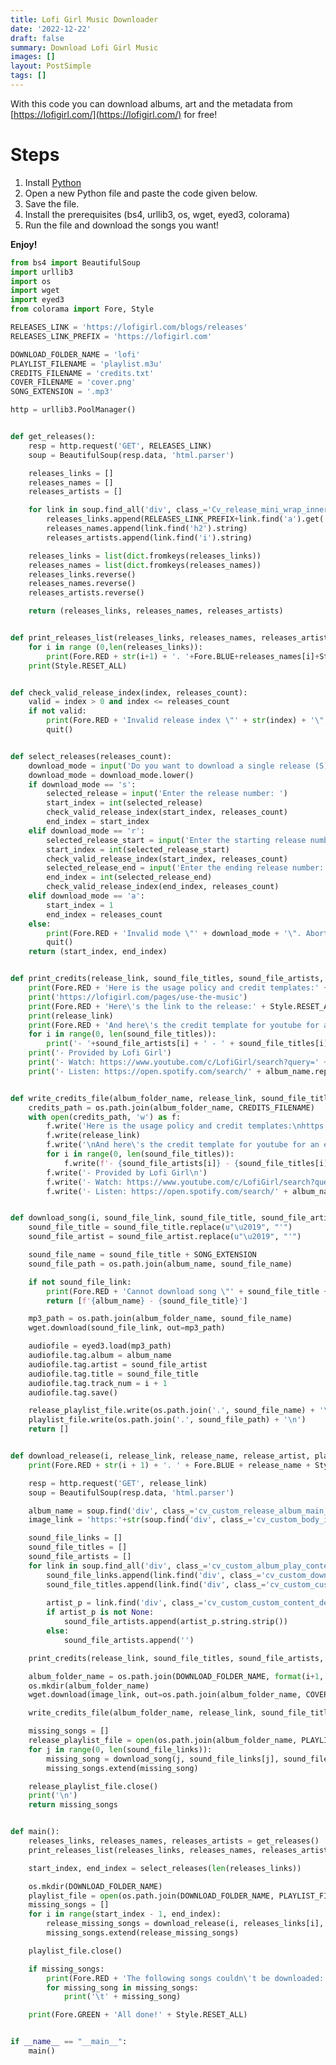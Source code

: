 ```yaml
---
title: Lofi Girl Music Downloader
date: '2022-12-22'
draft: false
summary: Download Lofi Girl Music
images: []
layout: PostSimple
tags: []
---
```


With this code you can download albums, art and the metadata from [https://lofigirl.com/](https://lofigirl.com/) for free!

# Steps

1. Install [Python](https://www.python.org/downloads/)
2. Open a new Python file and paste the code given below.
3. Save the file.
4. Install the prerequisites (bs4, urllib3, os, wget, eyed3, colorama)
5. Run the file and download the songs you want!

<strong>Enjoy!</strong>

```py showLineNumbers
from bs4 import BeautifulSoup
import urllib3
import os
import wget
import eyed3
from colorama import Fore, Style

RELEASES_LINK = 'https://lofigirl.com/blogs/releases'
RELEASES_LINK_PREFIX = 'https://lofigirl.com'

DOWNLOAD_FOLDER_NAME = 'lofi'
PLAYLIST_FILENAME = 'playlist.m3u'
CREDITS_FILENAME = 'credits.txt'
COVER_FILENAME = 'cover.png'
SONG_EXTENSION = '.mp3'

http = urllib3.PoolManager()


def get_releases():
    resp = http.request('GET', RELEASES_LINK)
    soup = BeautifulSoup(resp.data, 'html.parser')

    releases_links = []
    releases_names = []
    releases_artists = []

    for link in soup.find_all('div', class_='Cv_release_mini_wrap_inner'):
        releases_links.append(RELEASES_LINK_PREFIX+link.find('a').get('href'))
        releases_names.append(link.find('h2').string)
        releases_artists.append(link.find('i').string)

    releases_links = list(dict.fromkeys(releases_links))
    releases_names = list(dict.fromkeys(releases_names))
    releases_links.reverse()
    releases_names.reverse()
    releases_artists.reverse()

    return (releases_links, releases_names, releases_artists)


def print_releases_list(releases_links, releases_names, releases_artists):
    for i in range (0,len(releases_links)):
        print(Fore.RED + str(i+1) + '. '+Fore.BLUE+releases_names[i]+Style.RESET_ALL+' by '+Fore.GREEN+releases_artists[i])
    print(Style.RESET_ALL)


def check_valid_release_index(index, releases_count):
    valid = index > 0 and index <= releases_count
    if not valid:
        print(Fore.RED + 'Invalid release index \"' + str(index) + '\", must be between 1 and ' + str(releases_count) + '. Aborting.' + Style.RESET_ALL)
        quit()


def select_releases(releases_count):
    download_mode = input('Do you want to download a single release (S), a range (R) or all (A)? ')
    download_mode = download_mode.lower()
    if download_mode == 's':
        selected_release = input('Enter the release number: ')
        start_index = int(selected_release)
        check_valid_release_index(start_index, releases_count)
        end_index = start_index
    elif download_mode == 'r':
        selected_release_start = input('Enter the starting release number: ')
        start_index = int(selected_release_start)
        check_valid_release_index(start_index, releases_count)
        selected_release_end = input('Enter the ending release number: ')
        end_index = int(selected_release_end)
        check_valid_release_index(end_index, releases_count)
    elif download_mode == 'a':
        start_index = 1
        end_index = releases_count
    else:
        print(Fore.RED + 'Invalid mode \"' + download_mode + '\". Aborting.' + Style.RESET_ALL)
        quit()
    return (start_index, end_index)


def print_credits(release_link, sound_file_titles, sound_file_artists, album_name):
    print(Fore.RED + 'Here is the usage policy and credit templates:' + Style.RESET_ALL)
    print('https://lofigirl.com/pages/use-the-music')
    print(Fore.RED + 'Here\'s the link to the release:' + Style.RESET_ALL)
    print(release_link)
    print(Fore.RED + 'And here\'s the credit template for youtube for an entire album. Note that watch and listen links only show search queries on their respective platforms:' + Style.RESET_ALL)
    for i in range(0, len(sound_file_titles)):
        print('- '+sound_file_artists[i] + ' - ' + sound_file_titles[i])
    print('- Provided by Lofi Girl')
    print('- Watch: https://www.youtube.com/c/LofiGirl/search?query=' + album_name.replace(' ',''))
    print('- Listen: https://open.spotify.com/search/' + album_name.replace(' ',''))


def write_credits_file(album_folder_name, release_link, sound_file_titles, sound_file_artists, album_name):
    credits_path = os.path.join(album_folder_name, CREDITS_FILENAME)
    with open(credits_path, 'w') as f:
        f.write('Here is the usage policy and credit templates:\nhttps://lofigirl.com/pages/use-the-music\nHere\'s the link to the release:\n')
        f.write(release_link)
        f.write('\nAnd here\'s the credit template for youtube for an entire album. Note that watch and listen links only show search queries on their respective platforms:\n')
        for i in range(0, len(sound_file_titles)):
            f.write(f'- {sound_file_artists[i]} - {sound_file_titles[i]}\n')
        f.write('- Provided by Lofi Girl\n')
        f.write('- Watch: https://www.youtube.com/c/LofiGirl/search?query=' + album_name.replace(' ','')+'\n')
        f.write('- Listen: https://open.spotify.com/search/' + album_name.replace(' ',''))


def download_song(i, sound_file_link, sound_file_title, sound_file_artist, album_name, album_folder_name, release_playlist_file, playlist_file):
    sound_file_title = sound_file_title.replace(u"\u2019", "'")
    sound_file_artist = sound_file_artist.replace(u"\u2019", "'")

    sound_file_name = sound_file_title + SONG_EXTENSION
    sound_file_path = os.path.join(album_name, sound_file_name)

    if not sound_file_link:
        print(Fore.RED + 'Cannot download song \"' + sound_file_title + '\" due to missing sound file link. Skipping.' + Style.RESET_ALL)
        return [f'{album_name} - {sound_file_title}']

    mp3_path = os.path.join(album_folder_name, sound_file_name)
    wget.download(sound_file_link, out=mp3_path)

    audiofile = eyed3.load(mp3_path)
    audiofile.tag.album = album_name
    audiofile.tag.artist = sound_file_artist
    audiofile.tag.title = sound_file_title
    audiofile.tag.track_num = i + 1
    audiofile.tag.save()

    release_playlist_file.write(os.path.join('.', sound_file_name) + '\n')
    playlist_file.write(os.path.join('.', sound_file_path) + '\n')
    return []


def download_release(i, release_link, release_name, release_artist, playlist_file):
    print(Fore.RED + str(i + 1) + '. ' + Fore.BLUE + release_name + Style.RESET_ALL + ' by ' + Fore.GREEN + release_artist + Style.RESET_ALL)

    resp = http.request('GET', release_link)
    soup = BeautifulSoup(resp.data, 'html.parser')

    album_name = soup.find('div', class_='cv_custom_release_album_main_heading').h2.string
    image_link = 'https:'+str(soup.find('div', class_='cv_custom_body_image_contents_album_part').a.get('href'))

    sound_file_links = []
    sound_file_titles = []
    sound_file_artists = []
    for link in soup.find_all('div', class_='cv_custom_album_play_contents_inner_part'):
        sound_file_links.append(link.find('div', class_='cv_custom_download_icon_part').get('data-audio-src'))
        sound_file_titles.append(link.find('div', class_='cv_custom_custom_content_description').h4.string.strip()[3:])
        
        artist_p = link.find('div', class_='cv_custom_custom_content_description').p
        if artist_p is not None:
            sound_file_artists.append(artist_p.string.strip())
        else:
            sound_file_artists.append('')

    print_credits(release_link, sound_file_titles, sound_file_artists, album_name)

    album_folder_name = os.path.join(DOWNLOAD_FOLDER_NAME, format(i+1, '03') + '. ' + album_name)
    os.mkdir(album_folder_name)
    wget.download(image_link, out=os.path.join(album_folder_name, COVER_FILENAME))

    write_credits_file(album_folder_name, release_link, sound_file_titles, sound_file_artists, album_name)

    missing_songs = []
    release_playlist_file = open(os.path.join(album_folder_name, PLAYLIST_FILENAME),'w')
    for j in range(0, len(sound_file_links)):
        missing_song = download_song(j, sound_file_links[j], sound_file_titles[j], sound_file_artists[j], album_name, album_folder_name, release_playlist_file, playlist_file)
        missing_songs.extend(missing_song)

    release_playlist_file.close()
    print('\n')
    return missing_songs


def main():
    releases_links, releases_names, releases_artists = get_releases()
    print_releases_list(releases_links, releases_names, releases_artists)

    start_index, end_index = select_releases(len(releases_links))

    os.mkdir(DOWNLOAD_FOLDER_NAME)
    playlist_file = open(os.path.join(DOWNLOAD_FOLDER_NAME, PLAYLIST_FILENAME),'w')
    missing_songs = []
    for i in range(start_index - 1, end_index):
        release_missing_songs = download_release(i, releases_links[i], releases_names[i], releases_artists[i], playlist_file)
        missing_songs.extend(release_missing_songs)

    playlist_file.close()

    if missing_songs:
        print(Fore.RED + 'The following songs couldn\'t be downloaded:' + Style.RESET_ALL)
        for missing_song in missing_songs:
            print('\t' + missing_song)

    print(Fore.GREEN + 'All done!' + Style.RESET_ALL)


if __name__ == "__main__":
    main()
```